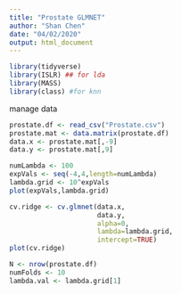 ```yaml
---
title: "Prostate GLMNET"
author: "Shan Chen"
date: "04/02/2020"
output: html_document
---
```


```r
library(tidyverse)
library(ISLR) ## for lda
library(MASS)
library(class) #for knn
```
manage data
```r
prostate.df <- read_csv("Prostate.csv")
prostate.mat <- data.matrix(prostate.df)
data.x <- prostate.mat[,-9]
data.y <- prostate.mat[,9]
```

```r
numLambda <- 100
expVals <- seq(-4,4,length=numLambda)
lambda.grid <- 10^expVals
plot(expVals,lambda.grid)
```


```r
cv.ridge <- cv.glmnet(data.x,
                      data.y,
                      alpha=0,
                      lambda=lambda.grid,
                      intercept=TRUE)
plot(cv.ridge)
```


```r
N <- nrow(prostate.df)
numFolds <- 10
lambda.val <- lambda.grid[1]
```


```r
```


```r
```


```r
```


```r
```


```r
```


```r
```

